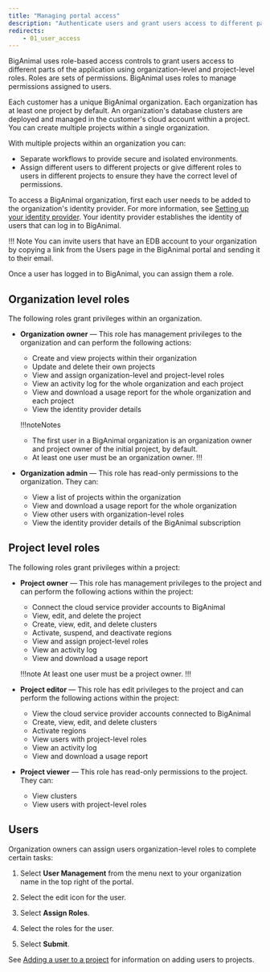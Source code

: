 ```yaml
---
title: "Managing portal access"
description: "Authenticate users and grant users access to different parts of the application"
redirects:
    - 01_user_access
---
```


BigAnimal uses role-based access controls to grant users access to different parts of the application using organization-level and project-level roles. Roles are sets of permissions. BigAnimal uses roles to manage permissions assigned to users.

Each customer has a unique BigAnimal organization. Each organization has at least one project by default. An organization's database clusters are deployed and managed in the customer's cloud account within a project. You can create multiple projects within a single organization.

With multiple projects within an organization you can: 
- Separate workflows to provide secure and isolated environments. 
- Assign different users to different projects or give different roles to users in different projects to ensure they have the correct level of permissions.

To access a BigAnimal organization, first each user needs to be added to the organization's identity provider. For more information, see [Setting up your identity provider](/biganimal/latest/getting_started/identity_provider/). Your identity provider establishes the identity of users that can log in to BigAnimal. 

!!! Note
    You can invite users that have an EDB account to your organization by copying a link from the Users page in the BigAnimal portal and sending it to their email.

Once a user has logged in to BigAnimal, you can assign them a role. 

## Organization level roles
The following roles grant privileges within an organization.

- **Organization owner** &mdash; This role has management privileges to the organization and can perform the following actions:
  - Create and view projects within their organization
  - Update and delete their own projects
  - View and assign organization-level and project-level roles 
  - View an activity log for the whole organization and each project
  - View and download a usage report for the whole organization and each project
  - View the identity provider details

  !!!noteNotes
     - The first user in a BigAnimal organization is an organization owner and project owner of the initial project, by default. 
     - At least one user must be an organization owner. 
  !!!

- **Organization admin** &mdash; This role has read-only permissions to the organization. They can:
  - View a list of projects within the organization
  - View and download a usage report for the whole organization 
  - View other users with organization-level roles
  - View the identity provider details of the BigAnimal subscription


## Project level roles

The following roles grant privileges within a project:

- **Project owner** &mdash; This role has management privileges to the project and can perform the following actions within the project:

  - Connect the cloud service provider accounts to BigAnimal 
  - View, edit, and delete the project
  - Create, view, edit, and delete clusters 
  - Activate, suspend, and deactivate regions 
  - View and assign project-level roles 
  - View an activity log
  - View and download a usage report

  !!!note
     At least one user must be a project owner. 
  !!!

- **Project editor**  &mdash; This role has edit privileges to the project and can perform the following actions within the project:

  - View the cloud service provider accounts connected to BigAnimal 
  - Create, view, edit, and delete clusters 
  - Activate regions 
  - View users with project-level roles
  - View an activity log 
  - View and download a usage report 

- **Project viewer**  &mdash; This role has read-only permissions to the project. They can:

  - View clusters
  - View users with project-level roles


## Users

Organization owners can assign users organization-level roles to complete certain tasks:

1.  Select **User Management** from the menu next to your organization name in the top right of the portal.

2.  Select the edit icon for the user.

3.  Select **Assign Roles**.

4.  Select the roles for the user.

5.  Select **Submit**.

See [Adding a user to a project](/biganimal/release/administering_cluster/projects.mdx) for information on adding users to projects.
